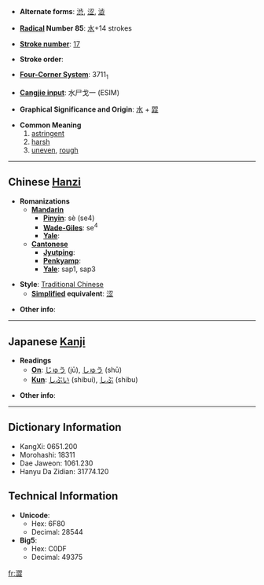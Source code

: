 * '''Alternate forms''': [[渋]], [[涩]], [[澁]]

* '''[[Wiktionary:Chinese radical index| Radical]] Number 85''': [[Wiktionary:Chinese radical index 水|水]]+14 strokes

* '''[[Wiktionary:Chinese total strokes index|Stroke number]]''': [[Wiktionary:Chinese total strokes index 17|17]]

* '''Stroke order''': 

* '''[[Wiktionary:Chinese four corner index|Four-Corner System]]''': 3711<sub>1</sub>

* '''[[Wiktionary:Chinese Cangjie index|Cangjie input]]''': 水尸戈一 (ESIM)

* '''Graphical Significance and Origin''': [[水]] + [[歰]]

* '''Common Meaning'''
*# [[astringent]]
*# [[harsh]]
*# [[uneven]], [[rough]]


----

== Chinese [[Hanzi]] ==

* '''Romanizations'''
** '''[[Mandarin]]'''
*** '''[[Pinyin]]''': sè (se4)
*** '''[[Wade-Giles]]''': se<sup>4</sup>
*** '''[[Yale]]''': 
** '''[[Cantonese]]'''
*** '''[[Jyutping]]''':
*** '''[[Penkyamp]]''': 
*** '''[[Yale]]''': sap1, sap3

* '''Style''': [[Traditional Chinese]] 
** '''[[Simplified Chinese|Simplified]] equivalent''': [[涩]]

* '''Other info''': 

----

== Japanese [[Kanji]] ==

* '''Readings'''
** '''[[On]]''': [[じゅう]] (jū), [[しゅう]] (shū)
** '''[[Kun]]''': [[しぶい]] (shibui), [[しぶ]] (shibu)

* '''Other info''':  

----

== Dictionary Information ==

* KangXi: 0651.200
* Morohashi: 18311
* Dae Jaweon: 1061.230
* Hanyu Da Zidian: 31774.120

== Technical Information ==

* '''Unicode''':
** Hex: 6F80
** Decimal: 28544
* '''Big5''':
** Hex: C0DF
** Decimal: 49375

[[fr:澀]]
